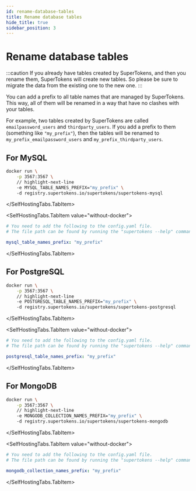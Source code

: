 ```yaml
---
id: rename-database-tables
title: Rename database tables
hide_title: true
sidebar_position: 3
---
```



# Rename database tables 

:::caution
If you already have tables created by SuperTokens, and then you rename them, SuperTokens will create new tables. So please be sure to migrate the data from the existing one to the new one.
:::

You can add a prefix to all table names that are managed by SuperTokens. This way, all of them will be renamed in a way that have no clashes with your tables. 

For example, two tables created by SuperTokens are called `emailpassword_users` and `thirdparty_users`. If you add a prefix to them (something like `"my_prefix"`), then the tables will be renamed to `my_prefix_emailpassword_users` and `my_prefix_thirdparty_users`.

## For MySQL

<SelfHostingTabs>
<SelfHostingTabs.TabItem value="with-docker">

```bash
docker run \
    -p 3567:3567 \
    // highlight-next-line
    -e MYSQL_TABLE_NAMES_PREFIX="my_prefix" \ 
    -d registry.supertokens.io/supertokens/supertokens-mysql
```
</SelfHostingTabs.TabItem>

<SelfHostingTabs.TabItem value="without-docker">

```yaml
# You need to add the following to the config.yaml file.
# The file path can be found by running the "supertokens --help" command

mysql_table_names_prefix: "my_prefix"
```
</SelfHostingTabs.TabItem>
</SelfHostingTabs>

## For PostgreSQL

<SelfHostingTabs>
<SelfHostingTabs.TabItem value="with-docker">

```bash
docker run \
    -p 3567:3567 \
    // highlight-next-line
    -e POSTGRESQL_TABLE_NAMES_PREFIX="my_prefix" \ 
    -d registry.supertokens.io/supertokens/supertokens-postgresql
```
</SelfHostingTabs.TabItem>

<SelfHostingTabs.TabItem value="without-docker">

```yaml
# You need to add the following to the config.yaml file.
# The file path can be found by running the "supertokens --help" command

postgresql_table_names_prefix: "my_prefix"
```
</SelfHostingTabs.TabItem>
</SelfHostingTabs>

## For MongoDB

<SelfHostingTabs>
<SelfHostingTabs.TabItem value="with-docker">

```bash
docker run \
    -p 3567:3567 \
    // highlight-next-line
    -e MONGODB_COLLECTION_NAMES_PREFIX="my_prefix" \ 
    -d registry.supertokens.io/supertokens/supertokens-mongodb
```

</SelfHostingTabs.TabItem>

<SelfHostingTabs.TabItem value="without-docker">

```yaml
# You need to add the following to the config.yaml file.
# The file path can be found by running the "supertokens --help" command

mongodb_collection_names_prefix: "my_prefix"
```

</SelfHostingTabs.TabItem>
</SelfHostingTabs>
